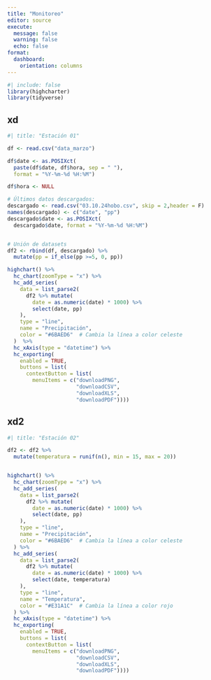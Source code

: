 ```yaml
---
title: "Monitoreo"
editor: source
execute: 
  message: false
  warning: false
  echo: false
format: 
  dashboard:
    orientation: columns
---
```


```r
#| include: false
library(highcharter)
library(tidyverse)
```


## xd

```r
#| title: "Estación 01"

df <- read.csv("data_marzo")

df$date <- as.POSIXct(
  paste(df$date, df$hora, sep = " "),
  format = "%Y-%m-%d %H:%M")

df$hora <- NULL

# Últimos datos descargados:
descargado <- read.csv("03.10.24hobo.csv", skip = 2,header = F)
names(descargado) <- c("date", "pp")
descargado$date <- as.POSIXct(
  descargado$date, format = "%Y-%m-%d %H:%M")


# Unión de datasets
df2 <- rbind(df, descargado) %>% 
  mutate(pp = if_else(pp >=5, 0, pp))

highchart() %>%
  hc_chart(zoomType = "x") %>% 
  hc_add_series(
    data = list_parse2(
      df2 %>% mutate(
        date = as.numeric(date) * 1000) %>% 
        select(date, pp)
    ), 
    type = "line", 
    name = "Precipitación",
    color = "#6BAED6"  # Cambia la línea a color celeste
  )  %>%
  hc_xAxis(type = "datetime") %>% 
  hc_exporting(
    enabled = TRUE,
    buttons = list(
      contextButton = list(
        menuItems = c("downloadPNG",
                      "downloadCSV",
                      "downloadXLS",
                      "downloadPDF"))))
```


## xd2

```r
#| title: "Estación 02"

df2 <- df2 %>% 
  mutate(temperatura = runif(n(), min = 15, max = 20))


highchart() %>%
  hc_chart(zoomType = "x") %>% 
  hc_add_series(
    data = list_parse2(
      df2 %>% mutate(
        date = as.numeric(date) * 1000) %>% 
        select(date, pp)
    ), 
    type = "line", 
    name = "Precipitación",
    color = "#6BAED6"  # Cambia la línea a color celeste
  ) %>%
  hc_add_series(
    data = list_parse2(
      df2 %>% mutate(
        date = as.numeric(date) * 1000) %>% 
        select(date, temperatura)
    ), 
    type = "line", 
    name = "Temperatura",
    color = "#E31A1C"  # Cambia la línea a color rojo
  ) %>%
  hc_xAxis(type = "datetime") %>% 
  hc_exporting(
    enabled = TRUE,
    buttons = list(
      contextButton = list(
        menuItems = c("downloadPNG",
                      "downloadCSV",
                      "downloadXLS",
                      "downloadPDF"))))
```